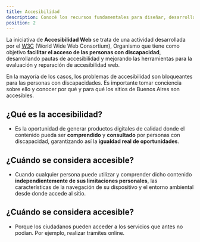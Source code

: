 ```yaml
---
title: Accesibilidad
description: Conocé los recursos fundamentales para diseñar, desarrollar e implementar un sitio web fácil de comprender y navegar, con un lenguaje claro y simple para todas las personas.
position: 2
---
```


La iniciativa de **Accesibilidad Web** se trata de una actividad desarrollada por el [W3C](https://www.w3.org/) (World Wide Web Consortium), Organismo que tiene como objetivo **facilitar el acceso de las personas con discapacidad**, desarrollando pautas de accesibilidad y mejorando las herramientas para la evaluación y reparación de accesibilidad web.


En la mayoría de los casos, los problemas de accesibilidad son bloqueantes para las personas con discapacidades. Es importante tomar conciencia sobre ello y conocer por qué y para qué los sitios de Buenos Aires son accesibles.


**¿Qué es la accesibilidad?**
---------------
   - Es la oportunidad de generar productos digitales de calidad donde el contenido pueda ser
   **comprendido** y **consultado** por personas con discapacidad, garantizando así la **igualdad real de oportunidades**.

**¿Cuándo se considera accesible?**
---------------

- Cuando cualquier persona puede utilizar y comprender dicho contenido **independientemente de sus limitaciones personales**, las características de la navegación de su dispositivo y el entorno ambiental desde donde accede al sitio.

**¿Cuándo se considera accesible?**
---------------

- Porque los ciudadanos pueden acceder a los servicios que antes no podían. Por ejemplo, realizar trámites online. 
